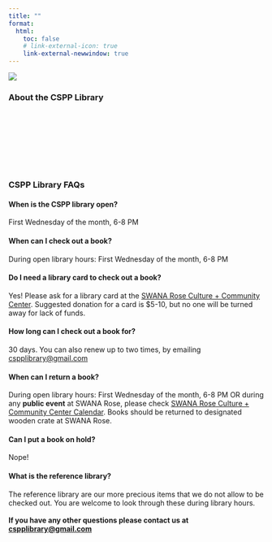 ```yaml
---
title: ""
format: 
  html:
    toc: false
    # link-external-icon: true
    link-external-newwindow: true
---
```


![](images/cspplibrary-header.png)

### About the CSPP Library

<br> <br>

<br> <br>

<br>

### CSPP Library FAQs

#### When is the CSPP library open?

First Wednesday of the month, 6-8 PM

#### When can I check out a book?

During open library hours: First Wednesday of the month, 6-8 PM

#### Do I need a library card to check out a book?

Yes! Please ask for a library card at the [SWANA Rose Culture + Community Center](https://www.swanarosepdx.org/ "https://www.swanarosepdx.org/"). Suggested donation for a card is \$5-10, but no one will be turned away for lack of funds. 

#### How long can I check out a book for? 

30 days. You can also renew up to two times, by emailing [cspplibrary\@gmail.com](mailto:cspplibrary@gmail.com) 

#### When can I return a book?

During open library hours: First Wednesday of the month, 6-8 PM OR during any **public event** at SWANA Rose, please check [SWANA Rose Culture + Community Center Calendar](https://www.swanarosepdx.org/calendar/ "https://www.swanarosepdx.org/calendar/"). Books should be returned to designated wooden crate at SWANA Rose. 

####  Can I put a book on hold?

Nope!

#### What is the reference library?

The reference library are our more precious items that we do not allow to be checked out. You are welcome to look through these during library hours.\
\
**If you have any other questions please contact us at [cspplibrary\@gmail.com](mailto:cspplibrary@gmail.com)**

<br>
